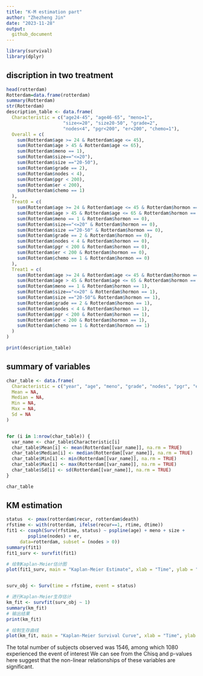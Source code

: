 ```yaml
---
title: "K-M estimation part"
author: "Zhezheng Jin"
date: "2023-11-28"
output:
  github_document
---
```

```r
library(survival)
library(dplyr)
```

## discription in two treatment

```r
head(rotterdam)
Rotterdam=data.frame(rotterdam)
summary(Rotterdam)
str(Rotterdam)
description_table <- data.frame(
  Characteristic = c("age24-45", "age46-65", "meno=1", 
                     "size<=20", "size20-50", "grade=2", 
                     "nodes<4", "pgr<200", "er<200", "chemo=1"),
  Overall = c(
    sum(Rotterdam$age >= 24 & Rotterdam$age <= 45),
    sum(Rotterdam$age > 45 & Rotterdam$age <= 65),
    sum(Rotterdam$meno == 1),
    sum(Rotterdam$size=="<=20"),
    sum(Rotterdam$size =="20-50"),
    sum(Rotterdam$grade == 2),
    sum(Rotterdam$nodes < 4),
    sum(Rotterdam$pgr < 200),
    sum(Rotterdam$er < 200),
    sum(Rotterdam$chemo == 1)
  ),
  Treat0 = c(
    sum(Rotterdam$age >= 24 & Rotterdam$age <= 45 & Rotterdam$hormon == 0),
    sum(Rotterdam$age > 45 & Rotterdam$age <= 65 & Rotterdam$hormon == 0),
    sum(Rotterdam$meno == 1 & Rotterdam$hormon == 0),
    sum(Rotterdam$size=="<=20" & Rotterdam$hormon == 0),
    sum(Rotterdam$size =="20-50" & Rotterdam$hormon == 0),
    sum(Rotterdam$grade == 2 & Rotterdam$hormon == 0),
    sum(Rotterdam$nodes < 4 & Rotterdam$hormon == 0),
    sum(Rotterdam$pgr < 200 & Rotterdam$hormon == 0),
    sum(Rotterdam$er < 200 & Rotterdam$hormon == 0),
    sum(Rotterdam$chemo == 1 & Rotterdam$hormon == 0)
  ),
  Treat1 = c(
    sum(Rotterdam$age >= 24 & Rotterdam$age <= 45 & Rotterdam$hormon == 1),
    sum(Rotterdam$age > 45 & Rotterdam$age <= 65 & Rotterdam$hormon == 1),
    sum(Rotterdam$meno == 1 & Rotterdam$hormon == 1),
    sum(Rotterdam$size=="<=20" & Rotterdam$hormon == 1),
    sum(Rotterdam$size =="20-50"& Rotterdam$hormon == 1),
    sum(Rotterdam$grade == 2 & Rotterdam$hormon == 1),
    sum(Rotterdam$nodes < 4 & Rotterdam$hormon == 1),
    sum(Rotterdam$pgr < 200 & Rotterdam$hormon == 1),
    sum(Rotterdam$er < 200 & Rotterdam$hormon == 1),
    sum(Rotterdam$chemo == 1 & Rotterdam$hormon == 1)
  )
)

print(description_table)
```

## summary of variables

```r
char_table <- data.frame(
  Characteristic = c("year", "age", "meno", "grade", "nodes", "pgr", "er", "hormon", "chemo", "rtime", "recur", "dtime", "death"),
  Mean = NA,
  Median = NA,
  Min = NA,
  Max = NA,
  Sd = NA
)


for (i in 1:nrow(char_table)) {
  var_name <- char_table$Characteristic[i]
  char_table$Mean[i] <- mean(Rotterdam[[var_name]], na.rm = TRUE)
  char_table$Median[i] <- median(Rotterdam[[var_name]], na.rm = TRUE)
  char_table$Min[i] <- min(Rotterdam[[var_name]], na.rm = TRUE)
  char_table$Max[i] <- max(Rotterdam[[var_name]], na.rm = TRUE)
  char_table$Sd[i] <- sd(Rotterdam[[var_name]], na.rm = TRUE)
}

char_table
```

## KM estimation

```r
status  <- pmax(rotterdam$recur, rotterdam$death)
rfstime <- with(rotterdam, ifelse(recur==1, rtime, dtime))
fit1 <- coxph(Surv(rfstime, status) ~ pspline(age) + meno + size + 
        pspline(nodes) + er,
     data=rotterdam, subset = (nodes > 0))
summary(fit1)
fit1_surv <- survfit(fit1)

# 绘制Kaplan-Meier估计图
plot(fit1_surv, main = "Kaplan-Meier Estimate", xlab = "Time", ylab = "Survival Probability")


surv_obj <- Surv(time = rfstime, event = status)

# 进行Kaplan-Meier生存估计
km_fit <- survfit(surv_obj ~ 1)
summary(km_fit)
# 输出结果
print(km_fit)

# 绘制生存曲线
plot(km_fit, main = "Kaplan-Meier Survival Curve", xlab = "Time", ylab = "Survival Probability")


```

The total number of subjects observed was 1546, among which 1080 experienced the event of interest
We can see from the Chisq and p-values here suggest that the non-linear relationships of these variables are significant. 